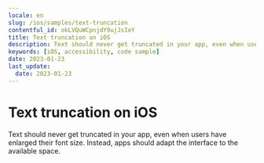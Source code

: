 ```yaml
---
locale: en
slug: /ios/samples/text-truncation
contentful_id: okLVQuWCpnjdY9ujJsIeY
title: Text truncation on iOS
description: Text should never get truncated in your app, even when users have enlarged their font size.
keywords: [iOS, accessibility, code sample]
date: 2023-01-23
last_update:
  date: 2023-01-23
---
```


# Text truncation on iOS

Text should never get truncated in your app, even when users have enlarged their font size. Instead, apps should adapt the interface to the available space.

<CodeSample id="text-truncation" locale="en" platform="ios"/>
